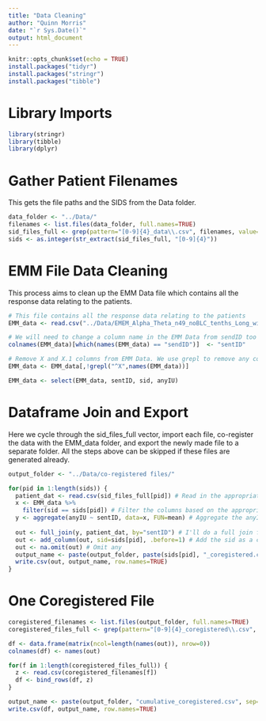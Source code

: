 ```yaml
---
title: "Data Cleaning"
author: "Quinn Morris"
date: "`r Sys.Date()`"
output: html_document
---
```


```r
knitr::opts_chunk$set(echo = TRUE)
install.packages("tidyr")
install.packages("stringr")
install.packages("tibble")
```

# Library Imports
```r
library(stringr)
library(tibble)
library(dplyr)
```

# Gather Patient Filenames
This gets the file paths and the SIDS from the Data folder.
```r
data_folder <- "../Data/"
filenames <- list.files(data_folder, full.names=TRUE)
sid_files_full <- grep(pattern="[0-9]{4}_data\\.csv", filenames, value=TRUE)
sids <- as.integer(str_extract(sid_files_full, "[0-9]{4}"))
```

# EMM File Data Cleaning
This process aims to clean up the EMM Data file which contains all the response data relating to the patients.  
```r

# This file contains all the response data relating to the patients
EMM_data <- read.csv("../Data/EMEM_Alpha_Theta_n49_noBLC_tenths_Long_withMetadata_outliers.csv") 

# We will need to change a column name in the EMM Data from sendID too sentID
colnames(EMM_data)[which(names(EMM_data) == "sendID")]  <- "sentID"

# Remove X and X.1 columns from EMM Data. We use grepl to remove any columns starting with X
EMM_data <- EMM_data[,!grepl("^X",names(EMM_data))]

EMM_data <- select(EMM_data, sentID, sid, anyIU)
```

# Dataframe Join and Export
Here we cycle through the sid_files_full vector, import each file, co-register the data with the EMM_data folder, and export the newly made file to a separate folder. All the steps above can be skipped if these files are generated already.

```r
output_folder <- "../Data/co-registered files/"

for(pid in 1:length(sids)) {
  patient_dat <- read.csv(sid_files_full[pid]) # Read in the appropriate patient data based on the sid.
  x <- EMM_data %>% 
    filter(sid == sids[pid]) # Filter the columns based on the appropriate sid
  y <- aggregate(anyIU ~ sentID, data=x, FUN=mean) # Aggregate the anyIU per sentID. All we're looking for here is whether a person managed to generate an "idea unit" from the experience.
  
  out <- full_join(y, patient_dat, by="sentID") # I'll do a full join for now and export those. NA values will occur
  out <- add_column(out, sid=sids[pid], .before=1) # Add the sid as a column for identification and later merging.
  out <- na.omit(out) # Omit any 
  output_name <- paste(output_folder, paste(sids[pid], "_coregistered.csv", sep=""), sep="") # Format the names
  write.csv(out, output_name, row.names=TRUE)
}
```

# One Coregistered File
```r
coregistered_filenames <- list.files(output_folder, full.names=TRUE)
coregistered_files_full <- grep(pattern="[0-9]{4}_coregistered\\.csv", coregistered_filenames, value=TRUE)

df <- data.frame(matrix(ncol=length(names(out)), nrow=0))
colnames(df) <- names(out)

for(f in 1:length(coregistered_files_full)) {
  z <- read.csv(coregistered_filenames[f])
  df <- bind_rows(df, z)
}

output_name <- paste(output_folder, "cumulative_coregistered.csv", sep="")
write.csv(df, output_name, row.names=TRUE)
```